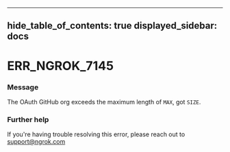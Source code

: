

---
hide_table_of_contents: true
displayed_sidebar: docs
---


# ERR_NGROK_7145

### Message
The OAuth GitHub org exceeds the maximum length of `MAX`, got `SIZE`.

<ErrorDetails error="err_ngrok_7145" />



### Further help
If you're having trouble resolving this error, please reach out to [support@ngrok.com](mailto:support@ngrok.com?subject=Help%20with%20ERR_NGROK_7145)

